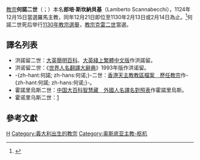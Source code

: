 {{Multiple issues|
{{Refimprove|time=2019-11-03T07:47:12+00:00}}
{{Expand language|en|time=2019-11-03T07:47:12+00:00}}
}}
{{noteTA
|G1=Popes
}}
{{Infobox Christian leader
|type = Pope
|honorific-prefix = 教宗
|name=何諾二世<br>Honorius PP. II
|image=[[File:Pope_honorius_ii.jpg|250px]]
|caption = 位於[[城外聖保祿大殿|城外聖保祿大殿]]的教宗何諾二世圖像
|title = [[羅馬主教|羅馬主教]]
|birth_name=Lamberto Scannabecchi
|elected = 1124年12月15日
|term_start=1124年12月21日
|term_end=1130年2月13日/1130年2月14日
|predecessor=[[教宗嘉禮二世|教宗嘉禮二世]]
|successor=[[教宗諾森二世|教宗諾森二世]]
|birth_date= 約1036年
|birth_place= [[意大利|意大利]][[卡萨尔菲乌马内塞|卡萨尔菲乌马内塞]]
|death_date=1130年
|death_place=[[教宗國|教宗國]][[羅馬市|羅馬]]|
|other=何諾
}}
{{Infobox popestyles
|dipstyle = 教宗閣下
|offstyle = 教宗閣下
|relstyle = 聖父
|deathstyle = （無）
}}

[[教宗|教宗]]'''何諾二世'''（{{lang-la|Honorius PP. II}}；{{bd|？||1130年||catIdx=H}}）本名'''郎培·斯坎納貝基'''（Lamberto Scannabecchi），1124年12月15日當選羅馬主教，同年12月21日即位至1130年2月13日或2月14日為止。<ref>{{cite web |title=Pontiffs |url=https://w2.vatican.va/content/vatican/en/holy-father.index.html |publisher=Holy See |accessdate=2019-09-09 |archiveurl=https://web.archive.org/web/20190909162143/https://w2.vatican.va/content/vatican/en/holy-father.index.html |archivedate=2019-09-09 |language=en}}</ref>何諾二世死后举行[[1130年教宗選舉|1130年教宗選舉]]，[[對立教宗克雷二世|教宗克雷二世]]當選。

== 譯名列表 ==
* 洪諾留二世：[http://wordpedia.britannica.com/concise/quicksearch.aspx?keyword=honorius&mode=1 大英簡明百科]{{dead link|date=2017年12月 |bot=InternetArchiveBot |fix-attempted=yes }}、[http://tw.britannica.com/MiniSite/Article/id00028770.html 大英綫上繁體中文版]{{dead link|date=2017年12月 |bot=InternetArchiveBot |fix-attempted=yes }}作洪諾留。
* 洪诺留二世：《[[世界人名翻譯大辭典|世界人名翻譯大辭典]]》1993年版作洪诺留。
* -{zh-hant:何諾; zh-hans:何诺;}-二世：[https://web.archive.org/web/20051023073732/http://archives.catholic.org.hk/popes/index.htm 香港天主教教區檔案　歷任教宗]作-{zh-hant:何諾; zh-hans:何诺;}-。
* 霍諾里烏斯二世：[https://archive.is/20050112031137/http://140.128.103.1/web/Content.asp?History=C2&Query=9 中国大百科智慧藏　外國人名譯名對照表]作霍諾里烏斯。
* 霍诺里乌斯二世：[http://prologue.orthodox.cn/terms/name.htm] {{Wayback|url=http://prologue.orthodox.cn/terms/name.htm |date=20060710012323 }}
<!--- 在此等來源未證實正確之前，請不要將以下譯名放進條目內。
*霍諾留斯二世、霍诺留斯二世：[http://www.geocities.com/Tokyo/Lights/6885/barnabas.htm]、[http://www.norislam.com/readarticle/htm/50/2005_11_15_3448.html]、[http://chinahasan.com/jmsh%20bnmfy.htm]、
--->

== 參考文獻 ==
{{reflist}}

{{教宗|[[嘉禮二世|嘉禮二世]]|[[諾森二世|諾森二世]]|1124年12月21日－1130年2月13日/1130年2月14日}}
{{Popes}}
{{Authority control}}

[[Category:教宗|H]]
[[Category:義大利出生的教宗|Category:義大利出生的教宗]]
[[Category:奥斯底亚主教-枢机|Category:奥斯底亚主教-枢机]]